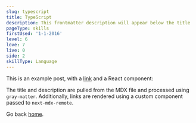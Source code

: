 ```yaml
---
slug: typescript
title: TypeScript
description: This frontmatter description will appear below the title
pageType: skills
firstUsed: '1-1-2016'
level: 6
love: 7
live: 0
side: 2
skillType: Language
---
```


This is an example post, with a [link](https://nextjs.org) and a React component:

The title and description are pulled from the MDX file and processed using `gray-matter`. Additionally, links are rendered using a custom component passed to `next-mdx-remote`.

Go back [home](/).

